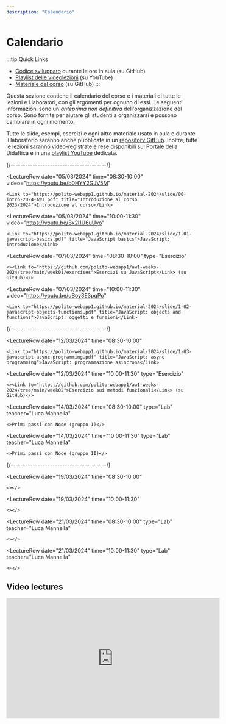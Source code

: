 ```yaml
---
description: "Calendario"
---
```




# Calendario

:::tip Quick Links
* [Codice sviluppato](https://github.com/polito-webapp1/aw1-weeks-2024) durante le ore in aula (su GitHub)
* [Playlist delle videolezioni](https://www.youtube.com/playlist?list=PLs7DWGc_wmwTz6XD62wCYGRaVXMztRpwd) (su YouTube)
* [Materiale del corso](https://github.com/polito-webapp1/material-2024) (su GitHub)
:::

Questa sezione contiene il calendario del corso e i materiali di tutte le lezioni e i laboratori, con gli argomenti per ognuno di essi. Le seguenti informazioni sono un'*anteprima non definitiva* dell'organizzazione del corso. Sono fornite per aiutare gli studenti a organizzarsi e possono cambiare in ogni momento.

Tutte le slide, esempi, esercizi e ogni altro materiale usato in aula e durante il laboratorio saranno anche pubblicate in un [repository GitHub](https://github.com/polito-webapp1/material-2024). Inoltre, tutte le lezioni saranno video-registrate e rese disponibili sul Portale della Didattica e in una [playlist YouTube](https://www.youtube.com/playlist?list=PLs7DWGc_wmwTz6XD62wCYGRaVXMztRpwd) dedicata.


<LectureTable defaultTeacher="Luigi De Russis" defaultType="Lezione" showMaterial={false} language='IT'>

<LectureDivider topic='Settimana 1'/>{/*---------------------------------------*/}

<LectureRow
    date="05/03/2024" time="08:30-10:00" video="https://youtu.be/b0HYY2GJV5M"
>
    <Link to="https://polito-webapp1.github.io/material-2024/slide/00-intro-2024-AW1.pdf" title="Introduzione al corso 2023/2024">Introduzione al corso</Link>
</LectureRow>

<LectureRow
    date="05/03/2024" time="10:00-11:30" video="https://youtu.be/Bx2l1U6uUyo"
>
    <Link to="https://polito-webapp1.github.io/material-2024/slide/1-01-javascript-basics.pdf" title="JavaScript basics">JavaScript: introduzione</Link>
</LectureRow>

<LectureRow
    date="07/03/2024" time="08:30-10:00" type="Esercizio"
>
    <><Link to="https://github.com/polito-webapp1/aw1-weeks-2024/tree/main/week01/exercises">Esercizi su JavaScript</Link> (su GitHub)</>
</LectureRow>

<LectureRow
    date="07/03/2024" time="10:00-11:30" video="https://youtu.be/uBoy3E3pqPo"
>
    <Link to="https://polito-webapp1.github.io/material-2024/slide/1-02-javascript-objects-functions.pdf" title="JavaScript: objects and functions">JavaScript: oggetti e funzioni</Link>
</LectureRow>

<LectureDivider topic='Settimana 2'/>{/*---------------------------------------*/}

<LectureRow
    date="12/03/2024" time="08:30-10:00"
>
    <Link to="https://polito-webapp1.github.io/material-2024/slide/1-03-javascript-async-programming.pdf" title="JavaScript: async programming">JavaScript: programmazione asincrona</Link>
</LectureRow>

<LectureRow
    date="12/03/2024" time="10:00-11:30" type="Esercizio"
>
    <><Link to="https://github.com/polito-webapp1/aw1-weeks-2024/tree/main/week02">Esercizio sui metodi funzionali</Link> (su GitHub)</>
</LectureRow>

<LectureRow
    date="14/03/2024" time="08:30-10:00" type="Lab" teacher="Luca Mannella"
>
    <>Primi passi con Node (gruppo I)</>
</LectureRow>

<LectureRow
    date="14/03/2024" time="10:00-11:30" type="Lab" teacher="Luca Mannella"
>
    <>Primi passi con Node (gruppo II)</>
</LectureRow>

<LectureDivider topic='Settimana 3'/>{/*---------------------------------------*/}

<LectureRow
    date="19/03/2024" time="08:30-10:00"
>
    <></>
</LectureRow>

<LectureRow
    date="19/03/2024" time="10:00-11:30"
>
    <></>
</LectureRow>

<LectureRow
    date="21/03/2024" time="08:30-10:00" type="Lab" teacher="Luca Mannella"
>
    <></>
</LectureRow>

<LectureRow
    date="21/03/2024" time="10:00-11:30" type="Lab" teacher="Luca Mannella"
>
    <></>
</LectureRow>

</LectureTable>

## Video lectures

<iframe width="560" height="315" src="https://www.youtube-nocookie.com/embed/videoseries?si=wYt04G7uzsM_AH7Z&amp;list=PLs7DWGc_wmwTz6XD62wCYGRaVXMztRpwd" title="YouTube video player" frameborder="0" allow="accelerometer; autoplay; clipboard-write; encrypted-media; gyroscope; picture-in-picture; web-share" allowfullscreen></iframe>
